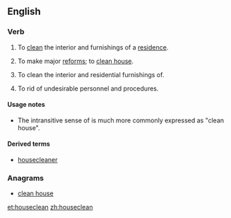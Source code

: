 ==English==

===Verb===
{{en-verb}}

# {{context|intransitive}} To [[clean]] the interior and furnishings of a [[residence]].
# {{context|intransitive}} To make major [[reform]]s; to [[clean house]].
# {{context|transitive}} To clean the interior and residential furnishings of.
# {{context|transitive}} To rid of undesirable personnel and procedures.

====Usage notes====
* The intransitive sense of {{term|reform}} is much more commonly expressed as "clean house".

====Derived terms====
* [[housecleaner]]

===Anagrams===
* [[clean house#English|clean house]]

[[et:houseclean]]
[[zh:houseclean]]